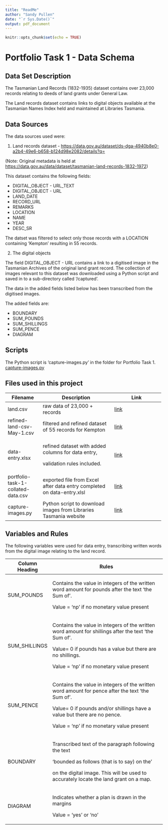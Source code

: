 ```yaml
---
title: "ReadMe"
author: "Sandy Pullen"
date: "`r Sys.Date()`"
output: pdf_document
---
```


```r
knitr::opts_chunk$set(echo = TRUE)
```

# Portfolio Task 1 - Data Schema

## Data Set Description

The Tasmanian Land Records (1832-1935) dataset contains over 23,000 records relating to deeds of land grants under General Law.

The Land records dataset contains links to digital objects available at the Tasmanian Names Index held and maintained at Libraries Tasmania.

## Data Sources

The data sources used were:

1.  Land records dataset - <https://data.gov.au/dataset/ds-dga-4940b8e0-a2b4-49e6-b658-b124d98e2082/details?q=>

(Note: Original metadata is held at <https://data.gov.au/data/dataset/tasmanian-land-records-1832-1972>)

This dataset contains the following fields:

-   DIGITAL_OBJECT - URL_TEXT
-   DIGITAL_OBJECT - URL
-   LAND_DATE
-   RECORD_URL
-   REMARKS
-   LOCATION
-   NAME
-   YEAR
-   DESC_SR

The datset was filtered to select only those records with a LOCATION containing 'Kempton' resulting in 55 records.

2.  The digital objects

The field DIGITAL_OBJECT - URL contains a link to a digitised image in the Tasmanian Archives of the original land grant record. The collection of images relevant to this dataset was downloaded using a Python script and saved in to a sub-directory called '/captured'.

The data in the added fields listed below has been transcribed from the digitised images.

The added fields are:

-   BOUNDARY
-   SUM_POUNDS
-   SUM_SHILLINGS
-   SUM_PENCE
-   DIAGRAM

## Scripts

The Python script is 'capture-images.py' in the folder for Portfolio Task 1. [capture-images.py](data/capture-images.py)

## Files used in this project

+------------------------------------+------------------------------------------------------------------------+-------------------------------------------------+
| Filename                           | Description                                                            | Link                                            |
+====================================+========================================================================+=================================================+
| land.csv                           | raw data of 23,000 + records                                           | [link](data/land.csv)                           |
+------------------------------------+------------------------------------------------------------------------+-------------------------------------------------+
| refined-land-csv-May-1.csv         | filtered and refined dataset of 55 records for Kempton                 | [link](refined-land-csv-May-1.csv)              |
+------------------------------------+------------------------------------------------------------------------+-------------------------------------------------+
| data-entry.xlsx                    | refined dataset with added columns for data entry,                     | [link](data/data-entry.xlsx)                    |
|                                    |                                                                        |                                                 |
|                                    | validation rules included.                                             |                                                 |
+------------------------------------+------------------------------------------------------------------------+-------------------------------------------------+
| portfolio-task-1-collated-data.csv | exported file from Excel after data entry completed on data-entry.xlsl | [link](data/portfolio-task-1-collated-data.csv) |
+------------------------------------+------------------------------------------------------------------------+-------------------------------------------------+
| capture-images.py                  | Python script to download images from Libraries Tasmania website       | [link](data/capture-images.py)                  |
+------------------------------------+------------------------------------------------------------------------+-------------------------------------------------+

## Variables and Rules

The following variables were used for data entry, transcribing written words from the digital image relating to the land record.

+----------------+------------------------------------------------------------------------------------------------------+
| Column Heading | Rules                                                                                                |
+================+======================================================================================================+
| SUM_POUNDS     | Contains the value in integers of the written word amount for pounds after the text 'the Sum of'.    |
|                |                                                                                                      |
|                | Value = 'np' if no monetary value present                                                            |
+----------------+------------------------------------------------------------------------------------------------------+
| SUM_SHILLINGS  | Contains the value in integers of the written word amount for shillings after the text 'the Sum of'. |
|                |                                                                                                      |
|                | Value= 0 if pounds has a value but there are no shillings.                                           |
|                |                                                                                                      |
|                | Value = 'np' if no monetary value present                                                            |
+----------------+------------------------------------------------------------------------------------------------------+
| SUM_PENCE      | Contains the value in integers of the written word amount for pence after the text 'the Sum of'.     |
|                |                                                                                                      |
|                | Value= 0 if pounds and/or shillings have a value but there are no pence.                             |
|                |                                                                                                      |
|                | Value = 'np' if no monetary value present                                                            |
+----------------+------------------------------------------------------------------------------------------------------+
| BOUNDARY       | Transcribed text of the paragraph following the text                                                 |
|                |                                                                                                      |
|                | 'bounded as follows (that is to say) on the'                                                         |
|                |                                                                                                      |
|                | on the digital image. This will be used to accurately locate the land grant on a map.                |
+----------------+------------------------------------------------------------------------------------------------------+
| DIAGRAM        | Indicates whether a plan is drawn in the margins                                                     |
|                |                                                                                                      |
|                | Value = 'yes' or 'no'                                                                                |
+----------------+------------------------------------------------------------------------------------------------------+
